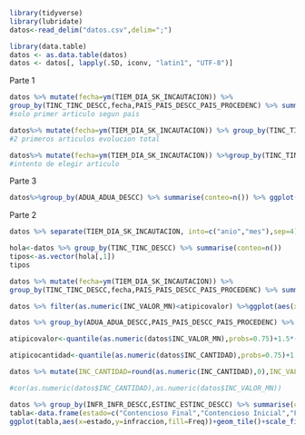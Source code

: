 ```r
library(tidyverse) 
library(lubridate)
datos<-read_delim("datos.csv",delim=";")
```
```r
library(data.table)
datos <- as.data.table(datos)
datos <- datos[, lapply(.SD, iconv, "latin1", "UTF-8")]
```


Parte 1
```r
datos %>% mutate(fecha=ym(TIEM_DIA_SK_INCAUTACION)) %>% 
group_by(TINC_TINC_DESCC,fecha,PAIS_PAIS_DESCC_PAIS_PROCEDENC) %>% summarise(conteo=n()) %>% subset(subset=grepl("ARMAS Y SUS ACCESORIOS",TINC_TINC_DESCC)) %>% ggplot()+geom_boxplot(aes(x=PAIS_PAIS_DESCC_PAIS_PROCEDENC,y=conteo))
#solo primer articulo segun pais
```
```r
datos%>% mutate(fecha=ym(TIEM_DIA_SK_INCAUTACION)) %>% group_by(TINC_TINC_DESCC,fecha) %>% summarise(conteo=n())  %>% subset(subset=grepl("ARMAS Y SUS ACCESORIOS",TINC_TINC_DESCC)) %>% ggplot(aes(x=fecha,y=conteo))+geom_line()
#2 primeros articulos evolucion total
```
```r
datos%>% mutate(fecha=ym(TIEM_DIA_SK_INCAUTACION)) %>%group_by(TINC_TINC_DESCC,fecha) %>% summarise(conteo=n()) %>%filter(TINC_TINC_DESCC %in% c("ANTEOJOS","BIJOU")) %>% ggplot(aes(x=fecha,y=conteo))+geom_line()+facet_wrap(~TINC_TINC_DESCC)
#intento de elegir articulo
```

Parte 3
```r
datos%>%group_by(ADUA_ADUA_DESCC) %>% summarise(conteo=n()) %>% ggplot(aes(x=fct_reorder(ADUA_ADUA_DESCC,conteo),y=conteo))+geom_col()
```

Parte 2
```r
datos %>% separate(TIEM_DIA_SK_INCAUTACION, into=c("anio","mes"),sep=4) %>%group_by(INFR_INFR_DESCC,anio) %>% summarise(conteo=n()) %>% ggplot(aes(x=anio,y=conteo))+geom_col()+facet_wrap(~INFR_INFR_DESCC,scales="free")
```

```r
hola<-datos %>% group_by(TINC_TINC_DESCC) %>% summarise(conteo=n())
tipos<-as.vector(hola[,1])
tipos
```

```r
datos %>% mutate(fecha=ym(TIEM_DIA_SK_INCAUTACION)) %>% 
group_by(TINC_TINC_DESCC,fecha,PAIS_PAIS_DESCC_PAIS_PROCEDENC) %>% summarise(conteo=n()) %>% subset(subset=grepl("ARMAS Y SUS ACCESORIOS",TINC_TINC_DESCC)) %>% ggplot()+geom_boxplot(aes(x=reorder(PAIS_PAIS_DESCC_PAIS_PROCEDENC,conteo,median),y=conteo))
```

```r
datos %>% filter(as.numeric(INC_VALOR_MN)<atipicovalor) %>%ggplot(aes(x=as.numeric(INC_VALOR_MN)))+geom_histogram()
```

```r
datos %>% group_by(ADUA_ADUA_DESCC,PAIS_PAIS_DESCC_PAIS_PROCEDENC) %>% summarise(conteo=n()) %>%ggplot()+geom_tile(aes(x=PAIS_PAIS_DESCC_PAIS_PROCEDENC,y=ADUA_ADUA_DESCC,fill=conteo))
```

```r
atipicovalor<-quantile(as.numeric(datos$INC_VALOR_MN),probs=0.75)+1.5*(quantile(as.numeric(datos$INC_VALOR_MN),probs=0.75)-quantile(as.numeric(datos$INC_VALOR_MN),probs=0.25))

atipicocantidad<-quantile(as.numeric(datos$INC_CANTIDAD),probs=0.75)+1.5*(quantile(as.numeric(datos$INC_CANTIDAD),probs=0.75)-quantile(as.numeric(datos$INC_CANTIDAD),probs=0.25))

datos %>% mutate(INC_CANTIDAD=round(as.numeric(INC_CANTIDAD),0),INC_VALOR_MN=round(as.numeric(INC_VALOR_MN),0))%>% filter(INC_VALOR_MN<atipicovalor)%>% filter(INC_CANTIDAD<atipicocantidad)%>% ggplot(aes(x=INC_VALOR_MN,y=INC_CANTIDAD))+geom_point(alpha=1/5)+theme(aspect.ratio = 1)+geom_smooth(method=lm)

#cor(as.numeric(datos$INC_CANTIDAD),as.numeric(datos$INC_VALOR_MN))
```
```r
datos %>% group_by(INFR_INFR_DESCC,ESTINC_ESTINC_DESCC) %>% summarise(conteo=n())
tabla<-data.frame(estado=c("Contencioso Final","Contencioso Inicial","Falsificacion","Ingresado","Valorador","Contencioso Final","Contencioso Inicial","Falsificacion","Ingresado","Valorador","Contencioso Final","Contencioso Inicial","Falsificacion","Ingresado","Valorador","Contencioso Final","Contencioso Inicial","Falsificacion","Ingresado","Valorador"),infraccion=c("Abandono","Abandono","Abandono","Abandono","Abandono","Contrabando","Contrabando","Contrabando","Contrabando","Contrabando","Falsificacion","Falsificacion","Falsificacion","Falsificacion","Falsificacion","Receptacion","Receptacion","Receptacion","Receptacion","Receptacion"),Freq=c(17362,399,365,438,2,54169,2090,1004,416,314,101,0,3,0,0,129,0,0,0,0))
ggplot(tabla,aes(x=estado,y=infraccion,fill=Freq))+geom_tile()+scale_fill_gradient(low="white",high="blue")
```

